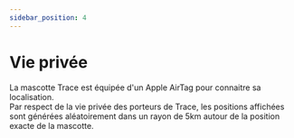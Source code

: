 ```yaml
---
sidebar_position: 4
---
```


# Vie privée



La mascotte Trace est équipée d'un Apple AirTag pour connaitre sa localisation.
<br/>
Par respect de la vie privée des porteurs de Trace, les positions affichées sont générées aléatoirement dans un rayon de 5km autour de la position exacte de la mascotte.

